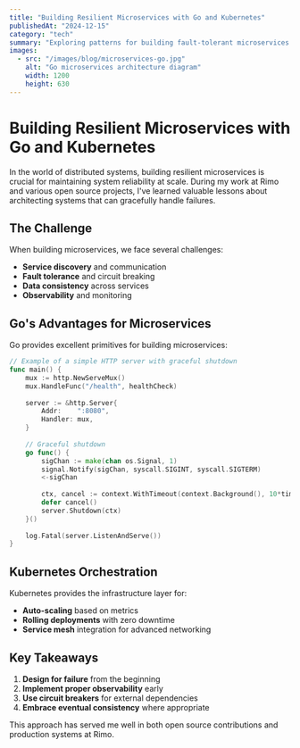 ```yaml
---
title: "Building Resilient Microservices with Go and Kubernetes"
publishedAt: "2024-12-15"
category: "tech"
summary: "Exploring patterns for building fault-tolerant microservices using Go, Docker, and Kubernetes orchestration."
images:
  - src: "/images/blog/microservices-go.jpg"
    alt: "Go microservices architecture diagram"
    width: 1200
    height: 630
---
```


# Building Resilient Microservices with Go and Kubernetes

In the world of distributed systems, building resilient microservices is crucial for maintaining system reliability at scale. During my work at Rimo and various open source projects, I've learned valuable lessons about architecting systems that can gracefully handle failures.

## The Challenge

When building microservices, we face several challenges:
- **Service discovery** and communication
- **Fault tolerance** and circuit breaking
- **Data consistency** across services
- **Observability** and monitoring

## Go's Advantages for Microservices

Go provides excellent primitives for building microservices:

```go
// Example of a simple HTTP server with graceful shutdown
func main() {
    mux := http.NewServeMux()
    mux.HandleFunc("/health", healthCheck)
    
    server := &http.Server{
        Addr:    ":8080",
        Handler: mux,
    }
    
    // Graceful shutdown
    go func() {
        sigChan := make(chan os.Signal, 1)
        signal.Notify(sigChan, syscall.SIGINT, syscall.SIGTERM)
        <-sigChan
        
        ctx, cancel := context.WithTimeout(context.Background(), 10*time.Second)
        defer cancel()
        server.Shutdown(ctx)
    }()
    
    log.Fatal(server.ListenAndServe())
}
```

## Kubernetes Orchestration

Kubernetes provides the infrastructure layer for:
- **Auto-scaling** based on metrics
- **Rolling deployments** with zero downtime
- **Service mesh** integration for advanced networking

## Key Takeaways

1. **Design for failure** from the beginning
2. **Implement proper observability** early
3. **Use circuit breakers** for external dependencies
4. **Embrace eventual consistency** where appropriate

This approach has served me well in both open source contributions and production systems at Rimo.